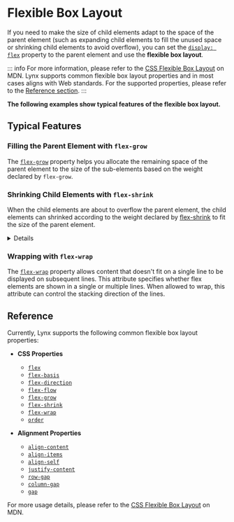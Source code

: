 
# Flexible Box Layout

If you need to make the size of child elements adapt to the space of the parent element (such as expanding child elements to fill the unused space or shrinking child elements to avoid overflow), you can set the [`display: flex`](/api/css/properties/display.mdx) property to the parent element and use the **flexible box layout**.

::: info
For more information, please refer to the [CSS Flexible Box Layout](https://developer.mozilla.org/en-US/docs/Web/CSS/CSS_flexible_box_layout) on MDN. Lynx supports common flexible box layout properties and in most cases aligns with Web standards. For the supported properties, please refer to the [Reference section](#reference).
:::

**The following examples show typical features of the flexible box layout.**

## Typical Features

### Filling the Parent Element with `flex-grow`

The [`flex-grow`] property helps you allocate the remaining space of the parent element to the size of the sub-elements based on the weight declared by `flex-grow`.

<Go
  img="https://lf-lynx.tiktok-cdns.com/obj/lynx-artifacts-oss-sg/lynx-website/assets/doc/layout/layout_flex_grow.png"
  example="layout"
  defaultEntryFile="dist/flex_grow.lynx.bundle"
  defaultFile="src/flex_grow/index.tsx"
  entry="src/flex_grow"
/>

### Shrinking Child Elements with `flex-shrink`

When the child elements are about to overflow the parent element, the child elements can shrinked according to the weight declared by [flex-shrink](/api/css/properties/flex-shrink.mdx) to fit the size of the parent element.

<Go
  img="https://lf-lynx.tiktok-cdns.com/obj/lynx-artifacts-oss-sg/lynx-website/assets/doc/layout/layout_flex_shrink.png"
  example="layout"
  defaultEntryFile="dist/flex_shrink.lynx.bundle"
  defaultFile="src/flex_shrink/index.tsx"
  entry="src/flex_shrink"
/>

<Details title={<span>Lynx differs from Web in the minimum value for shrinking sub-elements.</span>}>
Lynx currently does not support [`min-content`](https://developer.mozilla.org/en-US/docs/Web/CSS/min-content), and therefore treats it temporarily as `0px`. This means that while the Web can ensure sub-elements do not shrink below their minimum content width when fitting the parent element size, Lynx cannot guarantee this at present.

<Columns titles={['Code', 'Inconsistent behavior between Web and Lynx']}>

```html
<div
  style="width:100px;
            height:70px;
            display:flex;
            background-color:rgb(0, 235, 235);"
>
  <div
    style="display:flex;
              height:50px;
              background-color:rgb(255, 53, 26);"
  >
    <div
      style="width:150px;
                height:50px;"
    ></div>
  </div>
</div>
```

<center>
  <img width="70%" src="https://lf-lynx.tiktok-cdns.com/obj/lynx-artifacts-oss-sg/lynx-website/assets/doc/layout/layout_min_content.png" />
</center>
</Columns>
</Details>

### Wrapping with `flex-wrap`

The [`flex-wrap`] property allows content that doesn't fit on a single line to be displayed on subsequent lines. This attribute specifies whether flex elements are shown in a single or multiple lines. When allowed to wrap, this attribute can control the stacking direction of the lines.

<Go
  img="https://lf-lynx.tiktok-cdns.com/obj/lynx-artifacts-oss-sg/lynx-website/assets/doc/layout/layout_flex_wrap.png"
  example="layout"
  defaultEntryFile="dist/flex_wrap.lynx.bundle"
  defaultFile="src/flex_wrap/index.tsx"
  entry="src/flex_wrap"
/>

## Reference

Currently, Lynx supports the following common flexible box layout properties:

- **CSS Properties**

  - [`flex`](/api/css/properties/flex.mdx)
  - [`flex-basis`](/api/css/properties/flex-basis.mdx)
  - [`flex-direction`](/api/css/properties/flex-direction.mdx)
  - [`flex-flow`](/api/css/properties/flex-flow.mdx)
  - [`flex-grow`](/api/css/properties/flex-grow.mdx)
  - [`flex-shrink`](/api/css/properties/flex-shrink.mdx)
  - [`flex-wrap`](/api/css/properties/flex-wrap.mdx)
  - [`order`](/api/css/properties/order.mdx)

- **Alignment Properties**

  - [`align-content`](/api/css/properties/align-content.mdx)
  - [`align-items`](/api/css/properties/align-items.mdx)
  - [`align-self`](/api/css/properties/align-self.mdx)
  - [`justify-content`](/api/css/properties/justify-content.mdx)
  - [`row-gap`](/api/css/properties/row-gap)
  - [`column-gap`](/api/css/properties/column-gap)
  - [`gap`](/api/css/properties/gap)

For more usage details, please refer to the [CSS Flexible Box Layout](https://developer.mozilla.org/en-US/docs/Web/CSS/CSS_flexible_box_layout) on MDN.

[`flex-grow`]: api/css/properties/flex-grow.mdx
[`flex-shrink`]: api/css/properties/flex-shrink.mdx
[`flex-wrap`]: api/css/properties/flex-wrap.mdx
